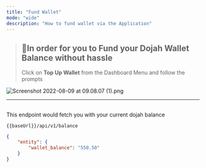 ```yaml
---
title: "Fund Wallet"
mode: "wide"
description: "How to fund wallet via the Application"
---
```




> ## 📘In order for you to Fund your Dojah Wallet Balance without hassle
> 
>Click on **Top Up Wallet** from the Dashboard Menu and follow the prompts

![](https://files.readme.io/091d89f-Screenshot_2022-08-09_at_09.08.07_1.png "Screenshot 2022-08-09 at 09.08.07 (1).png")

___

## [](https://api-docs.dojah.io/docs/keywords-definitions#dojah-wallet-balance)

This endpoint would fetch you with your current dojah balance

```text Endpoint
{{baseUrl}}/api/v1/balance

```

```json Response
{
    "entity": {
        "wallet_balance": "550.50"
    }
}

```
